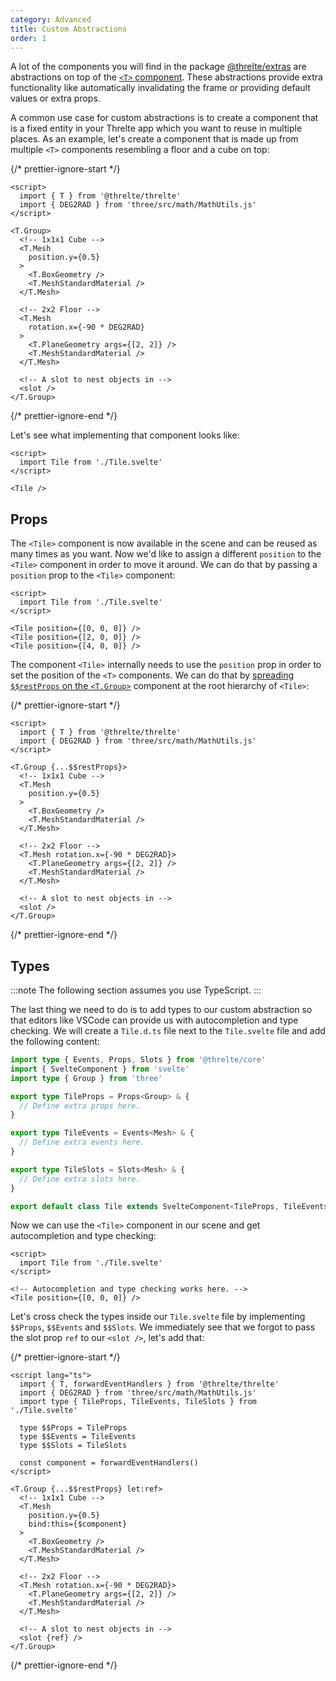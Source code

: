 ```yaml
---
category: Advanced
title: Custom Abstractions
order: 1
---
```


A lot of the components you will find in the package [@threlte/extras](/docs/reference/extras/getting-started)
are abstractions on top of the [`<T>` component](/docs/reference/core/t). These abstractions provide extra functionality like automatically
invalidating the frame or providing default values or extra props.

A common use case for custom abstractions is to create a component that is a fixed entity in your Threlte app which you want to reuse
in multiple places. As an example, let's create a component that is made up from multiple `<T>` components resembling a floor and a cube on top:

{/* prettier-ignore-start */}
```svelte title="Tile.svelte"
<script>
  import { T } from '@threlte/threlte'
  import { DEG2RAD } from 'three/src/math/MathUtils.js'
</script>

<T.Group>
  <!-- 1x1x1 Cube -->
  <T.Mesh
    position.y={0.5}
  >
    <T.BoxGeometry />
    <T.MeshStandardMaterial />
  </T.Mesh>

  <!-- 2x2 Floor -->
  <T.Mesh
    rotation.x={-90 * DEG2RAD}
  >
    <T.PlaneGeometry args={[2, 2]} />
    <T.MeshStandardMaterial />
  </T.Mesh>

  <!-- A slot to nest objects in -->
  <slot />
</T.Group>
```
{/* prettier-ignore-end */}

Let's see what implementing that component looks like:

```svelte title="Scene.svelte"
<script>
  import Tile from './Tile.svelte'
</script>

<Tile />
```

## Props

The `<Tile>` component is now available in the scene and can be reused as many times as you want.
Now we'd like to assign a different `position` to the `<Tile>` component in order to move it around.
We can do that by passing a `position` prop to the `<Tile>` component:

```svelte title="Scene.svelte"
<script>
  import Tile from './Tile.svelte'
</script>

<Tile position={[0, 0, 0]} />
<Tile position={[2, 0, 0]} />
<Tile position={[4, 0, 0]} />
```

The component `<Tile>` internally needs to use the `position` prop in order to set the position of the `<T>` components. We can do that by
[spreading `$$restProps` on the `<T.Group>`](https://svelte.dev/tutorial/spread-props) component at the root hierarchy of `<Tile>`:

{/* prettier-ignore-start */}
```svelte title="Tile.svelte" {6}m
<script>
  import { T } from '@threlte/threlte'
  import { DEG2RAD } from 'three/src/math/MathUtils.js'
</script>

<T.Group {...$$restProps}>
  <!-- 1x1x1 Cube -->
  <T.Mesh
    position.y={0.5}
  >
    <T.BoxGeometry />
    <T.MeshStandardMaterial />
  </T.Mesh>

  <!-- 2x2 Floor -->
  <T.Mesh rotation.x={-90 * DEG2RAD}>
    <T.PlaneGeometry args={[2, 2]} />
    <T.MeshStandardMaterial />
  </T.Mesh>

  <!-- A slot to nest objects in -->
  <slot />
</T.Group>
```
{/* prettier-ignore-end */}

## Types

:::note
The following section assumes you use TypeScript.
:::

The last thing we need to do is to add types to our custom abstraction so that editors like VSCode can provide us with autocompletion and type checking.
We will create a `Tile.d.ts` file next to the `Tile.svelte` file and add the following content:

```ts title="Tile.d.ts"
import type { Events, Props, Slots } from '@threlte/core'
import { SvelteComponent } from 'svelte'
import type { Group } from 'three'

export type TileProps = Props<Group> & {
  // Define extra props here.
}

export type TileEvents = Events<Mesh> & {
  // Define extra events here.
}

export type TileSlots = Slots<Mesh> & {
  // Define extra slots here.
}

export default class Tile extends SvelteComponent<TileProps, TileEvents, TileSlots> {}
```

Now we can use the `<Tile>` component in our scene and get autocompletion and type checking:

```svelte title="Scene.svelte"
<script>
  import Tile from './Tile.svelte'
</script>

<!-- Autocompletion and type checking works here. -->
<Tile position={[0, 0, 0]} />
```

Let's cross check the types inside our `Tile.svelte` file by implementing `$$Props`, `$$Events` and `$$Slots`. We immediately see that we forgot to
pass the slot prop `ref` to our `<slot />`, let's add that:

{/* prettier-ignore-start */}
```svelte title="Tile.svelte" {1,13,30}m {4,6-8}+
<script lang="ts">
  import { T, forwardEventHandlers } from '@threlte/threlte'
  import { DEG2RAD } from 'three/src/math/MathUtils.js'
  import type { TileProps, TileEvents, TileSlots } from './Tile.svelte'

  type $$Props = TileProps
  type $$Events = TileEvents
  type $$Slots = TileSlots

  const component = forwardEventHandlers()
</script>

<T.Group {...$$restProps} let:ref>
  <!-- 1x1x1 Cube -->
  <T.Mesh
    position.y={0.5}
    bind:this={$component}
  >
    <T.BoxGeometry />
    <T.MeshStandardMaterial />
  </T.Mesh>

  <!-- 2x2 Floor -->
  <T.Mesh rotation.x={-90 * DEG2RAD}>
    <T.PlaneGeometry args={[2, 2]} />
    <T.MeshStandardMaterial />
  </T.Mesh>

  <!-- A slot to nest objects in -->
  <slot {ref} />
</T.Group>
```
{/* prettier-ignore-end */}
